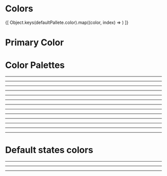 

<Meta title="Design System/Colors" />

# Colors

<ColorPalette>
  {[
    Object.keys(defaultPallete.color).map((color, index) => <ColorItem
      key={index}
      title={`${color.charAt(0).toUpperCase()}${color.slice(1)}`}
      subtitle={`theme.palette.color.${color}`}
      colors={[defaultPallete.color[color]]}
    />)
  ]}
</ColorPalette>

# Primary Color

<ColorPalette>
  <ColorItem
    key={"color-primary"}
    title="Primary"
    subtitle="theme.palette.color.primary.default"
    colors={[defaultPallete.primary.default]}
  />
  <ColorItem
    key={"color-primary-scale"}
    title="Primary Scale"
    subtitle="theme.palette.color.primary[0-9]"
    colors={{
      0: defaultPallete.primary[0],
      1: defaultPallete.primary[1],
      2: defaultPallete.primary[2],
      3: defaultPallete.primary[3],
      4: defaultPallete.primary[4],
      5: defaultPallete.primary[5],
      6: defaultPallete.primary[6],
      7: defaultPallete.primary[7],
      8: defaultPallete.primary[8],
      9: defaultPallete.primary[9],
    }}
  />
  <ColorItem
    key={"color-primary-scale-transparent"}
    title="Primary Transparent"
    subtitle="theme.palette.color.primary.transparent[0-5]"
    colors={{
      0: defaultPallete.primary.transparent[0],
      1: defaultPallete.primary.transparent[1],
      2: defaultPallete.primary.transparent[2],
      3: defaultPallete.primary.transparent[3],
      4: defaultPallete.primary.transparent[4],
      5: defaultPallete.primary.transparent[5]
    }}
  />
</ColorPalette>

# Color Palettes

<ColorPalette>
  <ColorItem
    key={"color-dark"}
    title="Dark"
    subtitle="theme.palette.color.dark.default"
    colors={[defaultPallete.dark.default]}
  />
  <ColorItem
    key={"color-dark-scale"}
    title="Dark Scale"
    subtitle="theme.color.dark[0-9]"
    colors={{
      0: defaultPallete.dark[0],
      1: defaultPallete.dark[1],
      2: defaultPallete.dark[2],
      3: defaultPallete.dark[3],
      4: defaultPallete.dark[4],
      5: defaultPallete.dark[5],
      6: defaultPallete.dark[6],
      7: defaultPallete.dark[7],
      8: defaultPallete.dark[8],
      9: defaultPallete.dark[9],
    }}
  />
  <ColorItem
    key={"color-dark-scale-transparent"}
    title="Dark Transparent"
    subtitle="theme.palette.color.dark.transparent[0-5]"
    colors={{
      0: defaultPallete.dark.transparent[0],
      1: defaultPallete.dark.transparent[1],
      2: defaultPallete.dark.transparent[2],
      3: defaultPallete.dark.transparent[3],
      4: defaultPallete.dark.transparent[4],
      5: defaultPallete.dark.transparent[5]
    }}
  />
</ColorPalette>

<hr/>

<ColorPalette>
  <ColorItem
    key={"color-gray"}
    title="Gray"
    subtitle="theme.palette.color.gray.default"
    colors={[defaultPallete.gray.default]}
  />
  <ColorItem
    key={"color-gray-scale"}
    title="Gray Scale"
    subtitle="theme.color.gray[0-9]"
    colors={{
      0: defaultPallete.gray[0],
      1: defaultPallete.gray[1],
      2: defaultPallete.gray[2],
      3: defaultPallete.gray[3],
      4: defaultPallete.gray[4],
      5: defaultPallete.gray[5],
      6: defaultPallete.gray[6],
      7: defaultPallete.gray[7],
      8: defaultPallete.gray[8],
      9: defaultPallete.gray[9],
    }}
  />
  <ColorItem
    key={"color-gray-scale-transparent"}
    title="Gray Transparent"
    subtitle="theme.palette.color.gray.transparent[0-5]"
    colors={{
      0: defaultPallete.gray.transparent[0],
      1: defaultPallete.gray.transparent[1],
      2: defaultPallete.gray.transparent[2],
      3: defaultPallete.gray.transparent[3],
      4: defaultPallete.gray.transparent[4],
      5: defaultPallete.gray.transparent[5]
    }}
  />
</ColorPalette>

<hr/>

<ColorPalette>
  <ColorItem
    key={"color-red"}
    title="Red"
    subtitle="theme.palette.color.red.default"
    colors={[defaultPallete.red.default]}
  />
  <ColorItem
    key={"color-red-scale"}
    title="Red Scale"
    subtitle="theme.color.red[0-9]"
    colors={{
      0: defaultPallete.red[0],
      1: defaultPallete.red[1],
      2: defaultPallete.red[2],
      3: defaultPallete.red[3],
      4: defaultPallete.red[4],
      5: defaultPallete.red[5],
      6: defaultPallete.red[6],
      7: defaultPallete.red[7],
      8: defaultPallete.red[8],
      9: defaultPallete.red[9],
    }}
  />
  <ColorItem
    key={"color-red-scale-transparent"}
    title="Red Transparent"
    subtitle="theme.palette.color.red.transparent[0-5]"
    colors={{
      0: defaultPallete.red.transparent[0],
      1: defaultPallete.red.transparent[1],
      2: defaultPallete.red.transparent[2],
      3: defaultPallete.red.transparent[3],
      4: defaultPallete.red.transparent[4],
      5: defaultPallete.red.transparent[5]
    }}
  />
</ColorPalette>

<hr/>

<ColorPalette>
  <ColorItem
    key={"color-pink"}
    title="Pink"
    subtitle="theme.palette.color.pink.default"
    colors={[defaultPallete.pink.default]}
  />
  <ColorItem
    key={"color-pink-scale"}
    title="Pink Scale"
    subtitle="theme.color.pink[0-9]"
    colors={{
      0: defaultPallete.pink[0],
      1: defaultPallete.pink[1],
      2: defaultPallete.pink[2],
      3: defaultPallete.pink[3],
      4: defaultPallete.pink[4],
      5: defaultPallete.pink[5],
      6: defaultPallete.pink[6],
      7: defaultPallete.pink[7],
      8: defaultPallete.pink[8],
      9: defaultPallete.pink[9],
    }}
  />
  <ColorItem
    key={"color-pink-scale-transparent"}
    title="Pink Transparent"
    subtitle="theme.palette.color.pink.transparent[0-5]"
    colors={{
      0: defaultPallete.pink.transparent[0],
      1: defaultPallete.pink.transparent[1],
      2: defaultPallete.pink.transparent[2],
      3: defaultPallete.pink.transparent[3],
      4: defaultPallete.pink.transparent[4],
      5: defaultPallete.pink.transparent[5]
    }}
  />
</ColorPalette>

<hr/>

<ColorPalette>
  <ColorItem
    key={"color-grape"}
    title="Grape"
    subtitle="theme.palette.color.grape.default"
    colors={[defaultPallete.grape.default]}
  />
  <ColorItem
    key={"color-grape-scale"}
    title="Grape Scale"
    subtitle="theme.color.grape[0-9]"
    colors={{
      0: defaultPallete.grape[0],
      1: defaultPallete.grape[1],
      2: defaultPallete.grape[2],
      3: defaultPallete.grape[3],
      4: defaultPallete.grape[4],
      5: defaultPallete.grape[5],
      6: defaultPallete.grape[6],
      7: defaultPallete.grape[7],
      8: defaultPallete.grape[8],
      9: defaultPallete.grape[9],
    }}
  />
  <ColorItem
    key={"color-grape-scale-transparent"}
    title="Grape Transparent"
    subtitle="theme.palette.color.grape.transparent[0-5]"
    colors={{
      0: defaultPallete.grape.transparent[0],
      1: defaultPallete.grape.transparent[1],
      2: defaultPallete.grape.transparent[2],
      3: defaultPallete.grape.transparent[3],
      4: defaultPallete.grape.transparent[4],
      5: defaultPallete.grape.transparent[5]
    }}
  />
</ColorPalette>

<hr/>

<ColorPalette>
  <ColorItem
    key={"color-violet"}
    title="Violet"
    subtitle="theme.palette.color.violet.default"
    colors={[defaultPallete.violet.default]}
  />
  <ColorItem
    key={"color-violet-scale"}
    title="Violet Scale"
    subtitle="theme.color.violet[0-9]"
    colors={{
      0: defaultPallete.violet[0],
      1: defaultPallete.violet[1],
      2: defaultPallete.violet[2],
      3: defaultPallete.violet[3],
      4: defaultPallete.violet[4],
      5: defaultPallete.violet[5],
      6: defaultPallete.violet[6],
      7: defaultPallete.violet[7],
      8: defaultPallete.violet[8],
      9: defaultPallete.violet[9],
    }}
  />
  <ColorItem
    key={"color-violet-scale-transparent"}
    title="Violet Transparent"
    subtitle="theme.palette.color.violet.transparent[0-5]"
    colors={{
      0: defaultPallete.violet.transparent[0],
      1: defaultPallete.violet.transparent[1],
      2: defaultPallete.violet.transparent[2],
      3: defaultPallete.violet.transparent[3],
      4: defaultPallete.violet.transparent[4],
      5: defaultPallete.violet.transparent[5]
    }}
  />
</ColorPalette>

<hr/>

<ColorPalette>
  <ColorItem
    key={"color-indigo"}
    title="Indigo"
    subtitle="theme.palette.color.indigo.default"
    colors={[defaultPallete.indigo.default]}
  />
  <ColorItem
    key={"color-indigo-scale"}
    title="Indigo Scale"
    subtitle="theme.color.indigo[0-9]"
    colors={{
      0: defaultPallete.indigo[0],
      1: defaultPallete.indigo[1],
      2: defaultPallete.indigo[2],
      3: defaultPallete.indigo[3],
      4: defaultPallete.indigo[4],
      5: defaultPallete.indigo[5],
      6: defaultPallete.indigo[6],
      7: defaultPallete.indigo[7],
      8: defaultPallete.indigo[8],
      9: defaultPallete.indigo[9],
    }}
  />
  <ColorItem
    key={"color-indigo-scale-transparent"}
    title="Indigo Transparent"
    subtitle="theme.palette.color.indigo.transparent[0-5]"
    colors={{
      0: defaultPallete.indigo.transparent[0],
      1: defaultPallete.indigo.transparent[1],
      2: defaultPallete.indigo.transparent[2],
      3: defaultPallete.indigo.transparent[3],
      4: defaultPallete.indigo.transparent[4],
      5: defaultPallete.indigo.transparent[5]
    }}
  />
</ColorPalette>

<hr/>

<ColorPalette>
  <ColorItem
    key={"color-blue"}
    title="Blue"
    subtitle="theme.palette.color.blue.default"
    colors={[defaultPallete.blue.default]}
  />
  <ColorItem
    key={"color-blue-scale"}
    title="Blue Scale"
    subtitle="theme.color.blue[0-9]"
    colors={{
      0: defaultPallete.blue[0],
      1: defaultPallete.blue[1],
      2: defaultPallete.blue[2],
      3: defaultPallete.blue[3],
      4: defaultPallete.blue[4],
      5: defaultPallete.blue[5],
      6: defaultPallete.blue[6],
      7: defaultPallete.blue[7],
      8: defaultPallete.blue[8],
      9: defaultPallete.blue[9],
    }}
  />
  <ColorItem
    key={"color-blue-scale-transparent"}
    title="Blue Transparent"
    subtitle="theme.palette.color.blue.transparent[0-5]"
    colors={{
      0: defaultPallete.blue.transparent[0],
      1: defaultPallete.blue.transparent[1],
      2: defaultPallete.blue.transparent[2],
      3: defaultPallete.blue.transparent[3],
      4: defaultPallete.blue.transparent[4],
      5: defaultPallete.blue.transparent[5]
    }}
  />
</ColorPalette>

<hr/>

<ColorPalette>
  <ColorItem
    key={"color-cyan"}
    title="Cyan"
    subtitle="theme.palette.color.cyan.default"
    colors={[defaultPallete.cyan.default]}
  />
  <ColorItem
    key={"color-cyan-scale"}
    title="Cyan Scale"
    subtitle="theme.color.cyan[0-9]"
    colors={{
      0: defaultPallete.cyan[0],
      1: defaultPallete.cyan[1],
      2: defaultPallete.cyan[2],
      3: defaultPallete.cyan[3],
      4: defaultPallete.cyan[4],
      5: defaultPallete.cyan[5],
      6: defaultPallete.cyan[6],
      7: defaultPallete.cyan[7],
      8: defaultPallete.cyan[8],
      9: defaultPallete.cyan[9],
    }}
  />
  <ColorItem
    key={"color-cyan-scale-transparent"}
    title="Cyan Transparent"
    subtitle="theme.palette.color.cyan.transparent[0-5]"
    colors={{
      0: defaultPallete.cyan.transparent[0],
      1: defaultPallete.cyan.transparent[1],
      2: defaultPallete.cyan.transparent[2],
      3: defaultPallete.cyan.transparent[3],
      4: defaultPallete.cyan.transparent[4],
      5: defaultPallete.cyan.transparent[5]
    }}
  />
</ColorPalette>

<hr/>

<ColorPalette>
  <ColorItem
    key={"color-teal"}
    title="Teal"
    subtitle="theme.palette.color.teal.default"
    colors={[defaultPallete.teal.default]}
  />
  <ColorItem
    key={"color-teal-scale"}
    title="Teal Scale"
    subtitle="theme.color.teal[0-9]"
    colors={{
      0: defaultPallete.teal[0],
      1: defaultPallete.teal[1],
      2: defaultPallete.teal[2],
      3: defaultPallete.teal[3],
      4: defaultPallete.teal[4],
      5: defaultPallete.teal[5],
      6: defaultPallete.teal[6],
      7: defaultPallete.teal[7],
      8: defaultPallete.teal[8],
      9: defaultPallete.teal[9],
    }}
  />
  <ColorItem
    key={"color-teal-scale-transparent"}
    title="Teal Transparent"
    subtitle="theme.palette.color.teal.transparent[0-5]"
    colors={{
      0: defaultPallete.teal.transparent[0],
      1: defaultPallete.teal.transparent[1],
      2: defaultPallete.teal.transparent[2],
      3: defaultPallete.teal.transparent[3],
      4: defaultPallete.teal.transparent[4],
      5: defaultPallete.teal.transparent[5]
    }}
  />
</ColorPalette>

<hr/>

<ColorPalette>
  <ColorItem
    key={"color-green"}
    title="Green"
    subtitle="theme.palette.color.green.default"
    colors={[defaultPallete.green.default]}
  />
  <ColorItem
    key={"color-green-scale"}
    title="Green Scale"
    subtitle="theme.color.green[0-9]"
    colors={{
      0: defaultPallete.green[0],
      1: defaultPallete.green[1],
      2: defaultPallete.green[2],
      3: defaultPallete.green[3],
      4: defaultPallete.green[4],
      5: defaultPallete.green[5],
      6: defaultPallete.green[6],
      7: defaultPallete.green[7],
      8: defaultPallete.green[8],
      9: defaultPallete.green[9],
    }}
  />
  <ColorItem
    key={"color-green-scale-transparent"}
    title="Green Transparent"
    subtitle="theme.palette.color.green.transparent[0-5]"
    colors={{
      0: defaultPallete.green.transparent[0],
      1: defaultPallete.green.transparent[1],
      2: defaultPallete.green.transparent[2],
      3: defaultPallete.green.transparent[3],
      4: defaultPallete.green.transparent[4],
      5: defaultPallete.green.transparent[5]
    }}
  />
</ColorPalette>

<hr/>

<ColorPalette>
  <ColorItem
    key={"color-lime"}
    title="Lime"
    subtitle="theme.palette.color.lime.default"
    colors={[defaultPallete.lime.default]}
  />
  <ColorItem
    key={"color-lime-scale"}
    title="Lime Scale"
    subtitle="theme.color.lime[0-9]"
    colors={{
      0: defaultPallete.lime[0],
      1: defaultPallete.lime[1],
      2: defaultPallete.lime[2],
      3: defaultPallete.lime[3],
      4: defaultPallete.lime[4],
      5: defaultPallete.lime[5],
      6: defaultPallete.lime[6],
      7: defaultPallete.lime[7],
      8: defaultPallete.lime[8],
      9: defaultPallete.lime[9],
    }}
  />
  <ColorItem
    key={"color-lime-scale-transparent"}
    title="Lime Transparent"
    subtitle="theme.palette.color.lime.transparent[0-5]"
    colors={{
      0: defaultPallete.lime.transparent[0],
      1: defaultPallete.lime.transparent[1],
      2: defaultPallete.lime.transparent[2],
      3: defaultPallete.lime.transparent[3],
      4: defaultPallete.lime.transparent[4],
      5: defaultPallete.lime.transparent[5]
    }}
  />
</ColorPalette>

<hr/>

<ColorPalette>
  <ColorItem
    key={"color-yellow"}
    title="Yellow"
    subtitle="theme.palette.color.yellow.default"
    colors={[defaultPallete.yellow.default]}
  />
  <ColorItem
    key={"color-yellow-scale"}
    title="Yellow Scale"
    subtitle="theme.color.yellow[0-9]"
    colors={{
      0: defaultPallete.yellow[0],
      1: defaultPallete.yellow[1],
      2: defaultPallete.yellow[2],
      3: defaultPallete.yellow[3],
      4: defaultPallete.yellow[4],
      5: defaultPallete.yellow[5],
      6: defaultPallete.yellow[6],
      7: defaultPallete.yellow[7],
      8: defaultPallete.yellow[8],
      9: defaultPallete.yellow[9],
    }}
  />
  <ColorItem
    key={"color-yellow-scale-transparent"}
    title="Yellow Transparent"
    subtitle="theme.palette.color.yellow.transparent[0-5]"
    colors={{
      0: defaultPallete.yellow.transparent[0],
      1: defaultPallete.yellow.transparent[1],
      2: defaultPallete.yellow.transparent[2],
      3: defaultPallete.yellow.transparent[3],
      4: defaultPallete.yellow.transparent[4],
      5: defaultPallete.yellow.transparent[5]
    }}
  />
</ColorPalette>

<hr/>

<ColorPalette>
  <ColorItem
    key={"color-orange"}
    title="Orange"
    subtitle="theme.palette.color.orange.default"
    colors={[defaultPallete.orange.default]}
  />
  <ColorItem
    key={"color-orange-scale"}
    title="Orange Scale"
    subtitle="theme.color.orange[0-9]"
    colors={{
      0: defaultPallete.orange[0],
      1: defaultPallete.orange[1],
      2: defaultPallete.orange[2],
      3: defaultPallete.orange[3],
      4: defaultPallete.orange[4],
      5: defaultPallete.orange[5],
      6: defaultPallete.orange[6],
      7: defaultPallete.orange[7],
      8: defaultPallete.orange[8],
      9: defaultPallete.orange[9],
    }}
  />
  <ColorItem
    key={"color-orange-scale-transparent"}
    title="Orange Transparent"
    subtitle="theme.palette.color.orange.transparent[0-5]"
    colors={{
      0: defaultPallete.orange.transparent[0],
      1: defaultPallete.orange.transparent[1],
      2: defaultPallete.orange.transparent[2],
      3: defaultPallete.orange.transparent[3],
      4: defaultPallete.orange.transparent[4],
      5: defaultPallete.orange.transparent[5]
    }}
  />
</ColorPalette>

# Default states colors

<ColorPalette>
  <ColorItem
    key={"color-success"}
    title="Success"
    subtitle="theme.palette.color.success.default"
    colors={[defaultPallete.success.default]}
  />
  <ColorItem
    key={"color-success-scale"}
    title="Success Scale"
    subtitle="theme.color.success[0-9]"
    colors={{
      0: defaultPallete.success[0],
      1: defaultPallete.success[1],
      2: defaultPallete.success[2],
      3: defaultPallete.success[3],
      4: defaultPallete.success[4],
      5: defaultPallete.success[5],
      6: defaultPallete.success[6],
      7: defaultPallete.success[7],
      8: defaultPallete.success[8],
      9: defaultPallete.success[9],
    }}
  />
  <ColorItem
    key={"color-success-scale-transparent"}
    title="Success Transparent"
    subtitle="theme.palette.color.success.transparent[0-5]"
    colors={{
      0: defaultPallete.success.transparent[0],
      1: defaultPallete.success.transparent[1],
      2: defaultPallete.success.transparent[2],
      3: defaultPallete.success.transparent[3],
      4: defaultPallete.success.transparent[4],
      5: defaultPallete.success.transparent[5]
    }}
  />
</ColorPalette>

<hr/>

<ColorPalette>
  <ColorItem
    key={"color-info"}
    title="Info"
    subtitle="theme.palette.color.info.default"
    colors={[defaultPallete.info.default]}
  />
  <ColorItem
    key={"color-info-scale"}
    title="Info Scale"
    subtitle="theme.palette.color.info[0-9]"
    colors={{
      0: defaultPallete.info[0],
      1: defaultPallete.info[1],
      2: defaultPallete.info[2],
      3: defaultPallete.info[3],
      4: defaultPallete.info[4],
      5: defaultPallete.info[5],
      6: defaultPallete.info[6],
      7: defaultPallete.info[7],
      8: defaultPallete.info[8],
      9: defaultPallete.info[9],
    }}
  />
  <ColorItem
    key={"color-info-scale-transparent"}
    title="Info Transparent"
    subtitle="theme.palette.color.info.transparent[0-5]"
    colors={{
      0: defaultPallete.info.transparent[0],
      1: defaultPallete.info.transparent[1],
      2: defaultPallete.info.transparent[2],
      3: defaultPallete.info.transparent[3],
      4: defaultPallete.info.transparent[4],
      5: defaultPallete.info.transparent[5]
    }}
  />
</ColorPalette>

<hr/>

<ColorPalette>
  <ColorItem
    key={"color-warning"}
    title="Warning"
    subtitle="theme.palette.color.warning.default"
    colors={[defaultPallete.warning.default]}
  />
  <ColorItem
    key={"color-warning-scale"}
    title="Warning Scale"
    subtitle="theme.palette.color.warning[0-9]"
    colors={{
      1: defaultPallete.warning[1],
      2: defaultPallete.warning[2],
      3: defaultPallete.warning[3],
      4: defaultPallete.warning[4],
      5: defaultPallete.warning[5],
      6: defaultPallete.warning[6],
      7: defaultPallete.warning[7],
      8: defaultPallete.warning[8],
      9: defaultPallete.warning[9],
    }}
  />
  <ColorItem
    key={"color-warning-scale-transparent"}
    title="Warning Transparent"
    subtitle="theme.palette.color.warning.transparent[0-5]"
    colors={{
      0: defaultPallete.warning.transparent[0],
      1: defaultPallete.warning.transparent[1],
      2: defaultPallete.warning.transparent[2],
      3: defaultPallete.warning.transparent[3],
      4: defaultPallete.warning.transparent[4],
      5: defaultPallete.warning.transparent[5]
    }}
  />
</ColorPalette>

<hr/>

<ColorPalette>
  <ColorItem
    key={"color-danger"}
    title="Danger"
    subtitle="theme.palette.color.danger.default"
    colors={[defaultPallete.danger.default]}
  />
  <ColorItem
    key={"color-danger-scale"}
    title="Danger Scale"
    subtitle="theme.palette.color.danger[0-9]"
    colors={{
      0: defaultPallete.danger[0],
      1: defaultPallete.danger[1],
      2: defaultPallete.danger[2],
      3: defaultPallete.danger[3],
      4: defaultPallete.danger[4],
      5: defaultPallete.danger[5],
      6: defaultPallete.danger[6],
      7: defaultPallete.danger[7],
      8: defaultPallete.danger[8],
      9: defaultPallete.danger[9],
    }}
  />
  <ColorItem
    key={"color-danger-scale-transparent"}
    title="Danger Transparent"
    subtitle="theme.palette.color.danger.transparent[0-5]"
    colors={{
      0: defaultPallete.danger.transparent[0],
      1: defaultPallete.danger.transparent[1],
      2: defaultPallete.danger.transparent[2],
      3: defaultPallete.danger.transparent[3],
      4: defaultPallete.danger.transparent[4],
      5: defaultPallete.danger.transparent[5]
    }}
  />
</ColorPalette>
